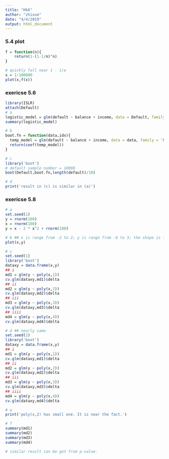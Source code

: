 ```yaml
---
title: "Hk6"
author: "zhixue"
date: "4/4/2019"
output: html_document
---
```

### 5.4 plot
```R
f = function(n){
    return(1-(1-1/n)^n)
}

# quickly fall near 1 - 1/e
x = 1:100000
plot(x,f(x))
```

### exericse 5.6
```R
library(ISLR)
attach(Default)
# a
logistic_model = glm(default ~ balance + income, data = Default, family = 'binomial')
summary(logistic_model)

# b 
boot.fn = function(data,idx){
  temp_model = glm(default ~ balance + income, data = data, family = 'binomial', subset = idx)
  return(coef(temp_model))
}

# c
library('boot')
# default sample number = 10000
boot(Default,boot.fn,length(default)/10)

# d
print('result in (c) is similar in (a)')
```

### exericse 5.8
```R
# a
set.seed(1)
y = rnorm(100)
x = rnorm(100)
y = x - 2 * x^2 + rnorm(100)

# b ## x is range from -2 to 2; y is range from -8 to 3; the shape is like a parabola.
plot(x,y)

# c
set.seed(1)
library('boot')
dataxy = data.frame(x,y)
## i
md1 = glm(y ~ poly(x,1))
cv.glm(dataxy,md1)$delta
## ii
md2 = glm(y ~ poly(x,2))
cv.glm(dataxy,md2)$delta
## iii
md3 = glm(y ~ poly(x,3))
cv.glm(dataxy,md3)$delta
## iiii
md4 = glm(y ~ poly(x,4))
cv.glm(dataxy,md4)$delta

# d ## nearly same
set.seed(2)
library('boot')
dataxy = data.frame(x,y)
## i
md1 = glm(y ~ poly(x,1))
cv.glm(dataxy,md1)$delta
## ii
md2 = glm(y ~ poly(x,2))
cv.glm(dataxy,md2)$delta
## iii
md3 = glm(y ~ poly(x,3))
cv.glm(dataxy,md3)$delta
## iiii
md4 = glm(y ~ poly(x,4))
cv.glm(dataxy,md4)$delta

# e
print('poly(x,2) has small one. It is near the fact.')

# f
summary(md1)
summary(md2)
summary(md3)
summary(md4)

# similar result can be got from p-value.
```


